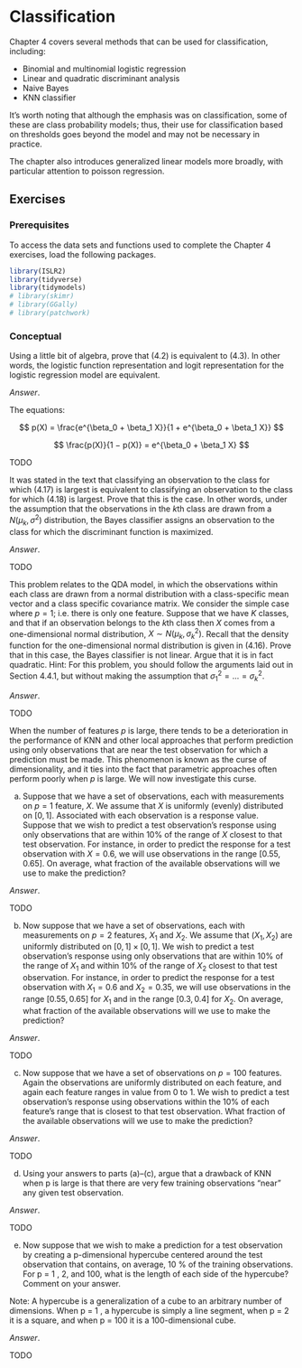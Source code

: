 # Classification {#chapter-4}

Chapter 4 covers several methods that can be used for classification, including:

- Binomial and multinomial logistic regression
- Linear and quadratic discriminant analysis
- Naive Bayes
- KNN classifier

It's worth noting that although the emphasis was on classification, some of these are class probability models; thus, their use for classification based on thresholds goes beyond the model and may not be necessary in practice.

The chapter also introduces generalized linear models more broadly, with particular attention to poisson regression.

## Exercises

### Prerequisites {.unnumbered}

To access the data sets and functions used to complete the Chapter 4 exercises, load the following packages.

```r
library(ISLR2)
library(tidyverse)
library(tidymodels)
# library(skimr)
# library(GGally)
# library(patchwork)
```

### Conceptual {.unnumbered}

::: exercise
Using a little bit of algebra, prove that (4.2) is equivalent to (4.3). In
other words, the logistic function representation and logit representation for the logistic regression model are equivalent.

*Answer*.

The equations:

$$
p(X) = \frac{e^{\beta_0 + \beta_1 X}}{1 + e^{\beta_0 + \beta_1 X}}
$$

$$
\frac{p(X)}{1 − p(X)} = e^{\beta_0 + \beta_1 X}
$$

TODO

:::

::: exercise
It was stated in the text that classifying an observation to the class for which (4.17) is largest is equivalent to classifying an observation to the class for which (4.18) is largest. Prove that this is the case. In other words, under the assumption that the observations in the $k$th class are drawn from a $N(\mu_k, \sigma^2)$ distribution, the Bayes classifier assigns an observation to the class for which the discriminant function is maximized.

*Answer*.

TODO

:::

::: exercise
This problem relates to the QDA model, in which the observations within each class are drawn from a normal distribution with a class-specific mean vector and a class specific covariance matrix. We consider the simple case where $p = 1$; i.e. there is only one feature. Suppose that we have $K$ classes, and that if an observation belongs to the $k$th class then $X$ comes from a one-dimensional normal distribution, $X ∼ N (\mu_k, \sigma^2_k)$. Recall that the density function for the one-dimensional normal distribution is given in (4.16). Prove that in this case, the Bayes classifier is not linear. Argue that it is in fact
quadratic. Hint: For this problem, you should follow the arguments laid out in
Section 4.4.1, but without making the assumption that $\sigma^2_1 = . . .  = \sigma^2_k$.

*Answer*.

TODO

:::

::: exercise
When the number of features $p$ is large, there tends to be a deterioration in the performance of KNN and other local approaches that perform prediction using only observations that are near the test observation for which a prediction must be made. This phenomenon is known as the curse of dimensionality, and it ties into the fact that parametric approaches often perform poorly when $p$ is large. We will now investigate this curse.

(a) Suppose that we have a set of observations, each with measurements on $p = 1$ feature, $X$. We assume that $X$ is uniformly (evenly) distributed on $[0, 1]$. Associated with each observation is a response value. Suppose that we wish to predict a test observation’s response using only observations that are within 10% of the range of $X$ closest to that test observation. For instance, in order to predict the response for a test observation with $X = 0.6$, we will use observations in the range $[0.55, 0.65]$. On average, what fraction of the available observations will we use to make the prediction?

*Answer*.

TODO

(b) Now suppose that we have a set of observations, each with measurements on $p = 2$ features, $X_1$ and $X_2$. We assume that $(X_1, X_2)$ are uniformly distributed on $[0, 1] \times [0, 1]$. We wish to predict a test observation’s response using only observations that are within 10% of the range of $X_1$ and within 10% of the range of $X_2$ closest to that test observation. For instance, in order to predict the response for a test observation with $X_1 = 0.6$ and $X_2 = 0.35$, we will use observations in the range $[0.55, 0.65]$ for $X_1$ and in the range $[0.3, 0.4]$ for $X_2$. On average, what fraction of the available observations will we use to make the prediction?

*Answer*.

TODO

(c) Now suppose that we have a set of observations on $p = 100$ features. Again the observations are uniformly distributed on each feature, and again each feature ranges in value from 0 to 1. We wish to predict a test observation’s response using observations within the 10% of each feature’s range that is closest to that test observation. What fraction of the available observations will we use to make the prediction?

*Answer*.

TODO

(d) Using your answers to parts (a)–(c), argue that a drawback of KNN when p is large is that there are very few training observations "near" any given test observation.

*Answer*.

TODO

(e) Now suppose that we wish to make a prediction for a test observation by creating a p-dimensional hypercube centered around the test observation that contains, on average, 10 % of the training observations. For p = 1 , 2, and 100, what is the length of each side of the hypercube? Comment on your answer.

Note: A hypercube is a generalization of a cube to an arbitrary number of dimensions. When p = 1 , a hypercube is simply a line segment, when p = 2 it is a square, and when p = 100 it is a 100-dimensional cube.

*Answer*.

TODO
:::
